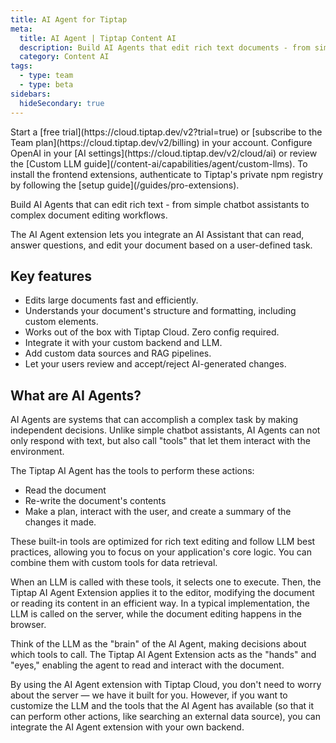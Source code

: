 ```yaml
---
title: AI Agent for Tiptap
meta:
  title: AI Agent | Tiptap Content AI
  description: Build AI Agents that edit rich text documents - from simple chatbot assistants to complex document editing workflows.
  category: Content AI
tags:
  - type: team
  - type: beta
sidebars:
  hideSecondary: true
---
```



<Requirements>
    <RequirementItem label="1. Activate trial or subscribe">
        Start a [free trial](https://cloud.tiptap.dev/v2?trial=true) or [subscribe to the Team plan](https://cloud.tiptap.dev/v2/billing) in your account.
    </RequirementItem>
  <RequirementItem label="2. Integrate an AI provider">
    Configure OpenAI in your [AI settings](https://cloud.tiptap.dev/v2/cloud/ai) or review the
    [Custom LLM guide](/content-ai/capabilities/agent/custom-llms).
  </RequirementItem>
  <RequirementItem label="3. Install from private registry">
    To install the frontend extensions, authenticate to Tiptap&apos;s private npm registry by
    following the [setup guide](/guides/pro-extensions).
  </RequirementItem>
</Requirements>

Build AI Agents that can edit rich text - from simple chatbot assistants to complex document editing workflows.

<CodeDemo
  isPro
  isLarge
  path="/Extensions/AiAgent"
  src="https://develop--tiptap-pro.netlify.app/preview/Extensions/AiAgent"
/>

The AI Agent extension lets you integrate an AI Assistant that can read, answer questions, and edit your document based on a user-defined task.

## Key features

- Edits large documents fast and efficiently.
- Understands your document's structure and formatting, including custom elements.
- Works out of the box with Tiptap Cloud. Zero config required.
- Integrate it with your custom backend and LLM.
- Add custom data sources and RAG pipelines.
- Let your users review and accept/reject AI-generated changes.

## What are AI Agents?

AI Agents are systems that can accomplish a complex task by making independent decisions. Unlike simple chatbot assistants, AI Agents can not only respond with text, but also call "tools" that let them interact with the environment.

The Tiptap AI Agent has the tools to perform these actions:

- Read the document
- Re-write the document's contents
- Make a plan, interact with the user, and create a summary of the changes it made.

These built-in tools are optimized for rich text editing and follow LLM best practices, allowing you to focus on your application's core logic. You can combine them with custom tools for data retrieval.

When an LLM is called with these tools, it selects one to execute. Then, the Tiptap AI Agent Extension applies it to the editor, modifying the document or reading its content in an efficient way. In a typical implementation, the LLM is called on the server, while the document editing happens in the browser.

Think of the LLM as the "brain" of the AI Agent, making decisions about which tools to call. The Tiptap AI Agent Extension acts as the "hands" and "eyes," enabling the agent to read and interact with the document.

By using the AI Agent extension with Tiptap Cloud, you don't need to worry about the server — we have it built for you. However, if you want to customize the LLM and the tools that the AI Agent has available (so that it can perform other actions, like searching an external data source), you can integrate the AI Agent extension with your own backend.

